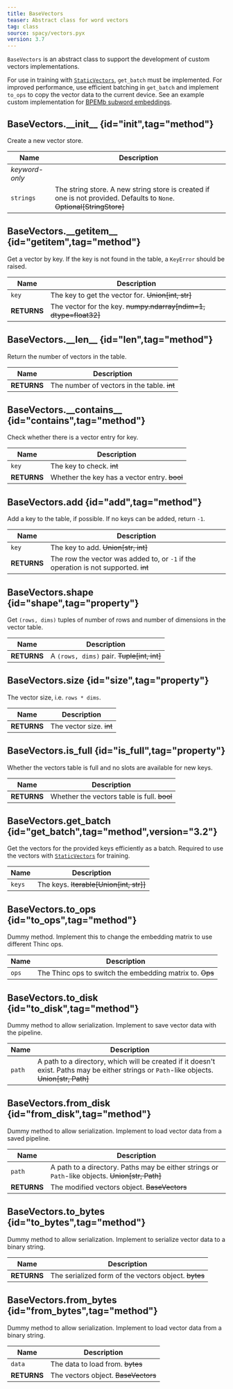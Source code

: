 ```yaml
---
title: BaseVectors
teaser: Abstract class for word vectors
tag: class
source: spacy/vectors.pyx
version: 3.7
---
```


`BaseVectors` is an abstract class to support the development of custom vectors
implementations.

For use in training with [`StaticVectors`](/api/architectures#staticvectors),
`get_batch` must be implemented. For improved performance, use efficient
batching in `get_batch` and implement `to_ops` to copy the vector data to the
current device. See an example custom implementation for
[BPEMb subword embeddings](/usage/embeddings-transformers#custom-vectors).

## BaseVectors.\_\_init\_\_ {id="init",tag="method"}

Create a new vector store.

| Name           | Description                                                                                                           |
| -------------- | --------------------------------------------------------------------------------------------------------------------- |
| _keyword-only_ |                                                                                                                       |
| `strings`      | The string store. A new string store is created if one is not provided. Defaults to `None`. ~~Optional[StringStore]~~ |

## BaseVectors.\_\_getitem\_\_ {id="getitem",tag="method"}

Get a vector by key. If the key is not found in the table, a `KeyError` should
be raised.

| Name        | Description                                                      |
| ----------- | ---------------------------------------------------------------- |
| `key`       | The key to get the vector for. ~~Union[int, str]~~               |
| **RETURNS** | The vector for the key. ~~numpy.ndarray[ndim=1, dtype=float32]~~ |

## BaseVectors.\_\_len\_\_ {id="len",tag="method"}

Return the number of vectors in the table.

| Name        | Description                                 |
| ----------- | ------------------------------------------- |
| **RETURNS** | The number of vectors in the table. ~~int~~ |

## BaseVectors.\_\_contains\_\_ {id="contains",tag="method"}

Check whether there is a vector entry for key.

| Name        | Description                                  |
| ----------- | -------------------------------------------- |
| `key`       | The key to check. ~~int~~                    |
| **RETURNS** | Whether the key has a vector entry. ~~bool~~ |

## BaseVectors.add {id="add",tag="method"}

Add a key to the table, if possible. If no keys can be added, return `-1`.

| Name        | Description                                                                         |
| ----------- | ----------------------------------------------------------------------------------- |
| `key`       | The key to add. ~~Union[str, int]~~                                                 |
| **RETURNS** | The row the vector was added to, or `-1` if the operation is not supported. ~~int~~ |

## BaseVectors.shape {id="shape",tag="property"}

Get `(rows, dims)` tuples of number of rows and number of dimensions in the
vector table.

| Name        | Description                                |
| ----------- | ------------------------------------------ |
| **RETURNS** | A `(rows, dims)` pair. ~~Tuple[int, int]~~ |

## BaseVectors.size {id="size",tag="property"}

The vector size, i.e. `rows * dims`.

| Name        | Description              |
| ----------- | ------------------------ |
| **RETURNS** | The vector size. ~~int~~ |

## BaseVectors.is_full {id="is_full",tag="property"}

Whether the vectors table is full and no slots are available for new keys.

| Name        | Description                                 |
| ----------- | ------------------------------------------- |
| **RETURNS** | Whether the vectors table is full. ~~bool~~ |

## BaseVectors.get_batch {id="get_batch",tag="method",version="3.2"}

Get the vectors for the provided keys efficiently as a batch. Required to use
the vectors with [`StaticVectors`](/api/architectures#StaticVectors) for
training.

| Name   | Description                             |
| ------ | --------------------------------------- |
| `keys` | The keys. ~~Iterable[Union[int, str]]~~ |

## BaseVectors.to_ops {id="to_ops",tag="method"}

Dummy method. Implement this to change the embedding matrix to use different
Thinc ops.

| Name  | Description                                              |
| ----- | -------------------------------------------------------- |
| `ops` | The Thinc ops to switch the embedding matrix to. ~~Ops~~ |

## BaseVectors.to_disk {id="to_disk",tag="method"}

Dummy method to allow serialization. Implement to save vector data with the
pipeline.

| Name   | Description                                                                                                                                |
| ------ | ------------------------------------------------------------------------------------------------------------------------------------------ |
| `path` | A path to a directory, which will be created if it doesn't exist. Paths may be either strings or `Path`-like objects. ~~Union[str, Path]~~ |

## BaseVectors.from_disk {id="from_disk",tag="method"}

Dummy method to allow serialization. Implement to load vector data from a saved
pipeline.

| Name        | Description                                                                                     |
| ----------- | ----------------------------------------------------------------------------------------------- |
| `path`      | A path to a directory. Paths may be either strings or `Path`-like objects. ~~Union[str, Path]~~ |
| **RETURNS** | The modified vectors object. ~~BaseVectors~~                                                    |

## BaseVectors.to_bytes {id="to_bytes",tag="method"}

Dummy method to allow serialization. Implement to serialize vector data to a
binary string.

| Name        | Description                                          |
| ----------- | ---------------------------------------------------- |
| **RETURNS** | The serialized form of the vectors object. ~~bytes~~ |

## BaseVectors.from_bytes {id="from_bytes",tag="method"}

Dummy method to allow serialization. Implement to load vector data from a binary
string.

| Name        | Description                         |
| ----------- | ----------------------------------- |
| `data`      | The data to load from. ~~bytes~~    |
| **RETURNS** | The vectors object. ~~BaseVectors~~ |
